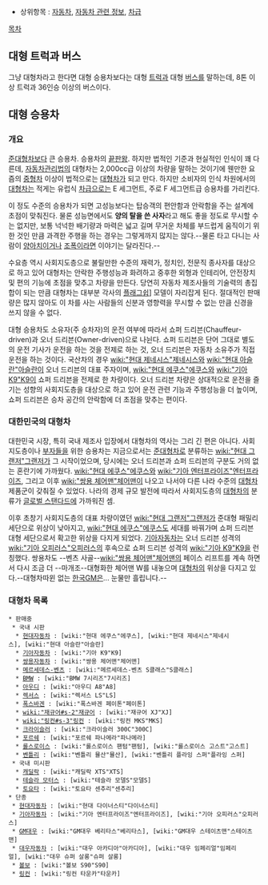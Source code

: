 * 상위항목 : [[자동차]], [[자동차 관련 정보]], [[차급]]

[[목차]]

== 대형 트럭과 버스 ==
그냥 대형차라고 한다면 대형 승용차보다는 대형 [[트럭]]과 대형 [[버스]]를 말하는데, 8톤 이상 트럭과 36인승 이상의 버스이다. 

== 대형 승용차 ==
=== 개요 ===
[[준대형차]]보다 큰 승용차. 승용차의 [[끝판왕]]. 하지만 법적인 기준과 현실적인 인식이 꽤 다른데, [[자동차관리법]]의 대형차는 2,000cc급 이상의 차량을 말하는 것이기에 웬만한 요즘의 [[중형차]] 이상이 법적으로는 [[대형차]]가 되고 만다. 하지만 소비자의 인식 차원에서의 [[대형차]]는 적게는 유럽식 [[차급]]으로는 E 세그먼트, 주로 F 세그먼트급 승용차를 가리킨다.

이 정도 수준의 승용차가 되면 고성능보다는 탑승객의 편안함과 안락함을 주는 설계에 초점이 맞춰진다. 물론 성능면에서도 '''양의 탈을 쓴 사자'''라고 해도 좋을 정도로 무시할 수는 없지만, 보통 넉넉한 배기량과 마력은 넓고 길며 무거운 차체를 부드럽게 움직이기 위한 것인 만큼 과격한 주행을 하는 경우는 그렇게까지 많지는 않다.--물론 타고 다니는 사람이 [[양아치]]이거나 [[조폭]]이라면 이야기는 달라진다.-- 

수요층 역시 사회지도층으로 불릴만한 수준의 재력가, 정치인, 전문직 종사자를 대상으로 하고 있어 대형차는 안락한 주행성능과 화려하고 중후한 외형과 인테리어, 안전장치 및 편의 기능에 초점을 맞추고 차량을 만든다. 당연히 자동차 제조사들의 기술력의 총집합이 되는 만큼 대형차는 대부분 각사의 [[플래그쉽]]] 모델이 자리잡게 된다. 절대적인 판매량은 많지 않아도 이 차를 사는 사람들의 신분과 영향력을 무시할 수 없는 만큼 신경을 쓰지 않을 수 없다.

대형 승용차도 소유자(주 승차자)의 운전 여부에 따라서 쇼퍼 드리븐(Chauffeur-driven)과 오너 드리븐(Owner-driven)으로 나뉜다. 쇼퍼 드리븐은 단어 그대로 별도의 운전 기사가 운전을 하는 것을 전제로 하는 것, 오너 드리븐은 자동차 소유주가 직접 운전을 하는 것이다. 국산차의 경우 [[wiki:"현대 제네시스"제네시스]]와 [[wiki:"현대 아슬란"아슬란]]이 오너 드리븐의 대표 주자이며, [[wiki:"현대 에쿠스"에쿠스]]와 [[wiki:"기아 K9"K9]]이 쇼퍼 드리븐을 전제로 한 차량이다. 오너 드리븐 차량은 상대적으로 운전을 즐기는 성향의 사회지도층을 대상으로 하고 있어 운전 관련 기능과 주행성능을 더 높이며, 쇼퍼 드리븐은 승차 공간의 안락함에 더 초점을 맞추는 편이다.

=== 대한민국의 대형차 ===
대한민국 시장, 특히 국내 제조사 입장에서 대형차의 역사는 그리 긴 편은 아니다. 사회지도층이나 [[부자]]들을 위한 승용차는 지금으로서는 [[준대형차]]로 분류하는 [[wiki:"현대 그랜저"그랜저]]가 그 시작이었으며, 당시에는 오너 드리븐과 쇼퍼 드리븐의 구분도 거의 없는 혼란기에 가까웠다. [[wiki:"현대 에쿠스"에쿠스]]와 [[wiki:"기아 엔터프라이즈"엔터프라이즈]], 그리고 이후 [[wiki:"쌍용 체어맨"체어맨]]이 나오고 나서야 다른 나라 수준의 [[대형차]] 제품군이 갖춰질 수 있었다. 나라의 경제 규모 발전에 따라서 사회지도층의 [[대형차]]의 분류가 [[글로벌 스탠다드]]에 가까워진 셈.

이후 초창기 사회지도층의 대표 차량이였던 [[wiki:"현대 그랜저"그랜저]]가 준대형 패밀리 세단으로 위상이 낮아지고, [[wiki:"현대 에쿠스"에쿠스]]도 세대를 바꿔가며 쇼퍼 드리븐 대형 세단으로서 확고한 위상을 다지게 되었다. [[기아자동차]]는 오너 드리븐 성격의 [[wiki:"기아 오피러스"오피러스]]의 후속으로 쇼퍼 드리븐 성격의 [[wiki:"기아 K9"K9]]을 런칭했다. 쌍용차도 --벤츠 사골--[[wiki:"쌍용 체어맨"체어맨]]의 페이스 리프트를 계속 하면서 다시 조금 더 --마개조--대형화한 체어맨 W를 내놓으며 [[대형차]]의 위상을 다지고 있다.--대형차따윈 없는 [[한국GM]]은... 눈물만 흘립니다.--

=== 대형차 목록 ===
 * 판매중
  * 국내 시판
   * [[현대자동차]] : [wiki:"현대 에쿠스"에쿠스], [wiki:"현대 제네시스"제네시스], [wiki:"현대 아슬란"아슬란]
   * [[기아자동차]] : [wiki:"기아 K9"K9] 
   * [[쌍용자동차]] : [wiki:"쌍용 체어맨"체어맨]
   * [[메르세데스-벤츠]] : [wiki:"메르세데스-벤츠 S클래스"S클래스]
   * [[BMW]] : [wiki:"BMW 7시리즈"7시리즈]
   * [[아우디]] : [wiki:"아우디 A8"A8]
   * [[렉서스]] : [wiki:"렉서스 LS"LS]
   * [[폭스바겐]] : [wiki:"폭스바겐 페이톤"페이톤]
   * [[wiki:"재규어#s-2"재규어]] : [wiki:"재규어 XJ"XJ]
   * [[wiki:"링컨#s-3"링컨]] : [wiki:"링컨 MKS"MKS]
   * [[크라이슬러]] : [wiki:"크라이슬러 300C"300C]
   * [[포르쉐]] : [wiki:"포르쉐 파나메라"파나메라]
   * [[롤스로이스]] : [wiki:"롤스로이스 팬텀"팬텀], [wiki:"롤스로이스 고스트"고스트]
   * [[벤틀리]] : [wiki:"벤틀리 뮬산"뮬산], [wiki:"벤틀리 플라잉 스퍼"플라잉 스퍼]
  * 국내 미시판
   * [[캐딜락]] : [wiki:"캐딜락 XTS"XTS]
   * [[테슬라 모터스]] : [wiki:"테슬라 모델S"모델S]
   * [[토요타]] : [wiki:"토요타 센추리"센추리]
 * 단종
  * [[현대자동차]] : [wiki:"현대 다이너스티"다이너스티]
  * [[기아자동차]] : [wiki:"기아 엔터프라이즈"엔터프라이즈], [wiki:"기아 오피러스"오피러스]
  * [[GM대우]] : [wiki:"GM대우 베리타스"베리타스], [wiki:"GM대우 스테이츠맨"스테이츠맨]
  * [[대우자동차]] : [wiki:"대우 아카디아"아카디아], [wiki:"대우 임페리얼"임페리얼], [wiki:"대우 슈퍼 살롱"슈퍼 살롱]
  * [[볼보]] : [wiki:"볼보 S90"S90]
  * [[링컨]] : [wiki:"링컨 타운카"타운카]
